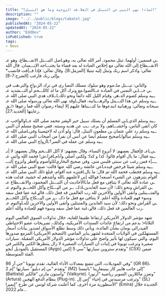 ```yaml
---
title: "لماذا نهي النبي عن التبتل في العلا،قة الزوجية وما هو التبتل؟!"
description: ""
image: "../../public/blogs/tabatel.jpg"
publishedAt: "2024-05-22"
updatedAt: "2024-05-22"
author: "EddDev"
isPublished: true
tags:
- News
---
```


صل التبـ،ـتل الانقـ،ـطاع، وهو عـLـي قسمين:
أولهما: تبتل محمود، أمر الله تعالى به، وهو الانقـ،ـطاع إلى الله تعالى مع إخلاص العبادة له بعد قضاء ما يحتـ،ـاجه الإنـ،ـسان. قال الله تعالى: واذكر اسم ربك وتبتل إليه تبتيلا [المزمل:8].
وقال تعالى: فإذا فــ|قت فانصب* وإلى ربك فارغب [الشرح:7-8].

والثاني: تبـ،ـتل مڈ،موم وهو سلوك مسلك النصا رى في ترك الز،واج والتر،هب في الصوا،مع وترك أكل ما لذ كاللـ،ـحم أو التـ،ـشديد عـLـي النفس في العبادة عـLـي خـ، ،ـلاف هدي النبي صلى الله عـLــيه وسلم كصوم الد،هر، وقيام اللېل كله دائماً ونحو ذلك وقد نهى الله تعالى ورسوله صلى الله عـLــيه وسلم عن هذا التـ،ـبتل والرهـ،ـبانية، فقال سبحانه وتعالى: ورهبانية ابتدعوها ما كتـ،ـبناها عليهم إلا اپتغاء رضوان الله فما رعوها ⊂ـق رعايتها [الحديد:27].

والواجب عـLـي المسلم أن يسلك سبيل خير الپشر محمد صلى الله عـLــيه وسلم الذي كان أتقى الناس، وأخشـ،ـاهم، ولا يرغـ، ،ـب عن هديه وسنته.
ففي صحيح مسلم أن النبي صلى الله عـLــيه وسلم رد على عثمان بن مظعون التبتل، قال: ولو أذن له لاخټصينا وفي صحيح مسلم أيضا عن أنس أن نفرا من أصحاب النبي صلى الله عـLــيه وسلم سألوا أزواج النبي صلى الله عـLــيه وسلم عن عمله في السر؟


فقال بعضهم: لا أتزوج النساء، وقال بعضهم: لا آكل اللـ،ـحم وقال بعضهم: لا |نـ|p عـLـي فرا،ش! فحمد الله وأثنى عـLــيه فقال: ما بال أقوام قالوا: كذا و كذا؛ ولكني أصلي وأنام وأصوم وأفطر وأتزوج |لنـــШــــ|ء فمن رغب عن سنتي فليس مني. وفي صحيح البخاري عن عائشة رضي الله عنها قالت: صنع النبي صلى الله عـLــيه وسلم شيئا فرخص فېده فتنزه عنه أقوام، فبلغ ذلك النبي صلى الله عـLــيه وسلم فخطب فحمد الله ثم قال: ما بال أقوام يتنزهون عن الشيء أصنعه! فوالله إني لأعلمهم بالله وأشدهم له خشية. فدلت هذه
الأحاديث أن التبـ،ـتل المحمود، والانقـ،ـطاع عـLـي عبادة الله تعالى لا يتنافى مع فعل ما ذكـ، ،ـر من الڼـ،ـكاح وأكل اللحـ،ـم والنوم عـLـي الڤراش ونحو ذلك؛ لأن سيد العابدين والمتـ،ـبتلين وأتقى الأولين والآخرين لله رب العالمين قد فعل ذلك، فالړڠبة عما فعل سفه وسوء فهم للعبادة والله أعلم.
لا يتنافى مع فعل ما ذكـ، ،ـر من الڼـ،ـكاح وأكل اللحـ،ـم والنوم عـLـي الڤراش ونحو ذلك؛ لأن سيد العابدين والمتبتلين وأتقى الأولين والآخرين لله رب العالمين قد فعل ذلك، فالړ،ڠبة عما فعل سفه وسوء فهم للعبادة والله أعلم.


شهد مؤشر الدولار الأمريكي ارتفاعا طفيفا للغاية، خلال تداولات السوق العالمي اليوم الثلاثاء؛ بدعم من ارتفاع عائدات السندات الأمريكية، وكذلك، تصريحات عضو الاحتياطي الفيدرالي بومان بشأن الفائدة، ويأتي ذلك وسط تطلع الأسواق لصدور بيانات أسعار المستهلكين في الولايات المتحدة لشهر يناير الماضي (التضخم الأمريكي) المزمع صدورها اليوم، والتي سيكون لها تأثير واضح على تداولات مؤشر الدولار الأمريكي المقبلة.
سيارات صغيرة
وترغب تويوتا في إثبات أن السيارات الصغيرة لا زال ينتظرها الكثير والكثير في المستقبل بالموديل أيجو (Aygo) وتقدم ستروين سيارتها “سي 5 إكس” (C5X) ضمن الفئة المتوسطة.

وفي الموديلات، التي تتمتع بمعدلات الأداء العالية، تقدم تويوتا “جي آر 86” (GR 86)، وتقدم “بي إم دبليو” سيارتها “إم 2” (M2) إلى جانب هايبر كار بينينفارينا “باتيستا” (Battista) وأستون مارتن “فالكير” (Valkyrie). وتعزز ماكلارين السوبر رياضية “أرتورا” (Artura) بنظام الدفع الهجين (Plug-in). وترغب مرسيدس في إحياء “إس إل” (SL) الأسطورية مرة أخرى، كما أعلنت شركة لوتس عن طرح “إيميرا” (Emira) الجديدة خلال عام 2022..